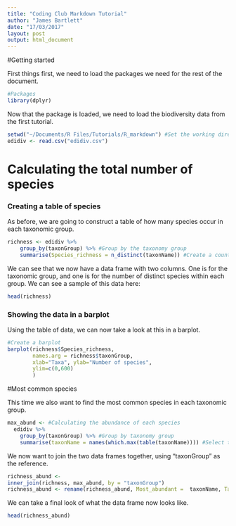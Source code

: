 ```yaml
---
title: "Coding Club Markdown Tutorial"
author: "James Bartlett"
date: "17/03/2017"
layout: post
output: html_document
---
```

#Getting started

First things first, we need to load the packages we need for the rest of the document. 
```r
#Packages
library(dplyr)
```

Now that the package is loaded, we need to load the biodiversity data from the first tutorial.
```r
setwd("~/Documents/R Files/Tutorials/R_markdown") #Set the working directory for this example 
edidiv <- read.csv("edidiv.csv")
```

# Calculating the total number of species
### Creating a table of species 

As before, we are going to construct a table of how many species occur in each taxonomic group.
```r
richness <- edidiv %>%
    group_by(taxonGroup) %>% #Group by the taxonomy group
    summarise(Species_richness = n_distinct(taxonName)) #Create a count of the number of uniquie names in each taxonomy.
```

We can see that we now have a data frame with two columns. One is for the taxonomic group, and one is for the number of distinct species within each group. We can see a sample of this data here: 
```r
head(richness)
```

### Showing the data in a barplot 

Using the table of data, we can now take a look at this in a barplot. 
```r
#Create a barplot
barplot(richness$Species_richness, 
        names.arg = richness$taxonGroup, 
        xlab="Taxa", ylab="Number of species", 
        ylim=c(0,600)
        ) 
```

#Most common species 

This time we also want to find the most common species in each taxonomic group.
```r
max_abund <- #Calculating the abundance of each species
  edidiv %>%
    group_by(taxonGroup) %>% #Group by taxonomy group 
    summarise(taxonName = names(which.max(table(taxonName)))) #Select the most common species within each taxonomy
```

We now want to join the two data frames together, using "taxonGroup" as the reference.

```r
richness_abund <-
inner_join(richness, max_abund, by = "taxonGroup")
richness_abund <- rename(richness_abund, Most_abundant =  taxonName, Taxon = taxonGroup)
```


We can take a final look of what the data frame now looks like.

```r
head(richness_abund)
```
